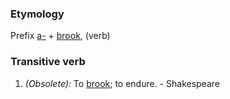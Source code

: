===Etymology===
Prefix [[a-]] + [[brook]], (verb)
===Transitive verb===
#''(Obsolete):'' To [[brook]]; to endure. - Shakespeare
